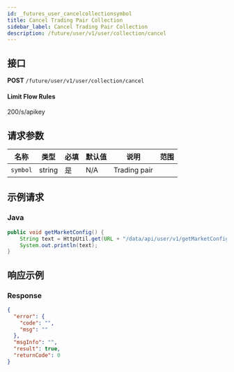 ```yaml
---
id: _futures_user_cancelcollectionsymbol
title: Cancel Trading Pair Collection
sidebar_label: Cancel Trading Pair Collection
description: /future/user/v1/user/collection/cancel
---
```


## 接口

**POST** `/future/user/v1/user/collection/cancel`

#### **Limit Flow Rules**

200/s/apikey

## 请求参数

| 名称     | 类型   | 必填 | 默认值 | 说明         | 范围 |
| -------- | ------ | ---- | ------ | ------------ | ---- |
| `symbol` | string | 是   | N/A    | Trading pair |      |

## 示例请求

### Java

```java
public void getMarketConfig() {
	String text = HttpUtil.get(URL + "/data/api/user/v1/getMarketConfig");
	System.out.println(text);
}
```

## 响应示例

### Response

```json
{
  "error": {
    "code": "",
    "msg": ""
  },
  "msgInfo": "",
  "result": true,
  "returnCode": 0
}
```
